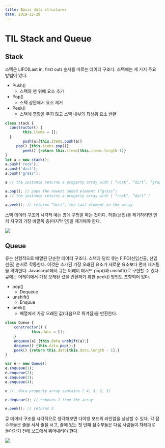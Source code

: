 ```yaml
---
title: Basic data structures
date: 2019-12-28
---
```


# TIL Stack and Queue

## Stack

스택은 LIFO(Last in, first out) 순서를 따르는 데이터 구조다. 스택에는 세 가지 주요 방법이 있다.
* Push()
    * 스택의 맨 위에 요소 추가
* Pop()
    * 스택 상단에서 요소 제거
* Peek()
    * 스택에 영향을 주지 않고 스택 내부의 최상위 요소 반환

```jsx
class stack {
  constructor() {  
		this.items = [];
  }
		push(a){this.items.push(a)}
	 pop() {this.items.pop()}
		peek() {return this.items[this.items.length-1]}
}
let a = new stack();
a.push('rock');
a.push('dirt');
a.push('grass');

a // the instance returns a property array with [ “rock”, “dirt”, “grass” ]

a.pop(); // pops the newest added element (“grass”)
a // the instance returns a property array with [ “rock”, “dirt” ]

a.peek(); // returns “dirt”, the last element in the array   
```

스택 데이터 구조의 시각적 예는 땅에 구멍을 파는 것이다. 하층(선입)을 제거하려면 먼저 지구의 가장 바깥쪽 층(마지막 안)을 제거해야 한다.

![](/content/assets/stack-data-structure.png)


## Queue

큐는 선형적으로 배열된 단순한 데이터 구조다. 스택과 달리 큐는 FIFO(선입선출, 선입선출) 순서로 작동한다. 이것은 추가된 가장 오래된 요소가 새로운 요소보다 먼저 제거됨을 의미한다. Javascript에서 큐는 어레이 메서드 pop()과 unshift()로 구현할 수 있다. 큐에는 어레이에서 가장 오래된 값을 반환하기 위한 peek() 방법도 포함되어 있다.

* pop()
    * Dequeue
* unshift()
    * Enquue
* peek()
    * 배열에서 가장 오래된 값(다음으로 튀겨짐)을 반환한다.

```jsx
class Queue {
    constructor() {
            this.data = [];
    }
    enqueue(a) {this.data.unshift(a);}
    dequeue() {this.data.pop();}
    peek() {return this.data[this.data.length - 1];}
}

var e = new Queue()
e.enqueue(1);
e.enqueue(2);
e.enqueue(3);
e.enqueue(4);

e //  data property array contains [ 4, 3, 2, 1]

e.dequeue(); // removes 1 from the array

e.peek(); // returns 2
```

큐 데이터 구조를 시각적으로 생각해보면 다이빙 보드의 라인업을 상상할 수 있다. 각 잠수부들은 줄을 서서 줄을 서고, 줄에 있는 첫 번째 잠수부들은 다음 사람들이 차례대로 돌아가기 전에 보드에서 뛰어내려야 한다.

![](/content/assets/queue-data-structure.png)